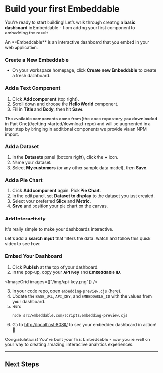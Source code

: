 # Build your first Embeddable

You're ready to start building! Let’s walk through creating a **basic dashboard** in Embeddable - from adding your first component to embedding the result.

<Callout emoji="💡">
  An **Embeddable** is an interactive dashboard that you embed in your web application.
</Callout>

<Steps>

### **Create a New Embeddable**
- On your workspace homepage, click **Create new Embeddable** to create a fresh dashboard.

### **Add a Text Component**
1. Click **Add component** (top right).
2. Scroll down and choose the **Hello World** component.
3. Fill in **Title** and **Body**, then hit **Save**.

<VideoComponent
    src="/video/add-text-component.mp4"
    width="1250"
    height="872"
/>

<Callout emoji="💡">
  The available components come from [the code repository you downloaded in Part One](/getting-started/download-repo) and will be augmented in a later step by bringing in additional components we provide via an NPM import.
</Callout>

### **Add a Dataset**
1. In the **Datasets** panel (bottom right), click the **+** icon.
2. Name your dataset.
3. Select **My customers** (or any other sample data model), then **Save**.

<VideoComponent
    src="/video/add-dataset.mp4"
    width="1250"
    height="872"
/>

### **Add a Pie Chart**
1. Click **Add component** again. Pick **Pie Chart**.
2. In the edit panel, set **Dataset to display** to the dataset you just created.
3. Select your preferred **Slice** and **Metric**.
4. **Save** and position your pie chart on the canvas.

<VideoComponent
    src="/video/add-pie-chart.mp4"
    width="1250"
    height="872"
/>

### **Add Interactivity**

It's really simple to make your dashboards interactive. 

Let's add a **search input** that filters the data. Watch and follow this quick video to see how:

<ExternalVideo src="https://www.loom.com/embed/041f9947644245d5bed940a2d46bc6ca?sid=b3d41e99-9f69-440c-8e93-4174e95c0f60"/>

### **Embed Your Dashboard**
1. Click **Publish** at the top of your dashboard.
2. In the pop-up, copy your **API Key** and **Embeddable ID**.

<ImageGrid images={["/img/api-key.png"]} />

3. In your code repo, open `embedding-preview.cjs` ([here](https://github.com/embeddable-hq/vanilla-components/blob/main/src/scripts/embedding-preview.cjs)).  
4. Update the `BASE_URL`, `API_KEY`, and `EMBEDDABLE_ID` with the values from your dashboard.  
5. Run:
   ```bash
   node src/embeddable.com/scripts/embedding-preview.cjs
   ```
6. Go to [http://localhost:8080/](http://localhost:8080/) to see your embedded dashboard in action! 🤩

</Steps>

Congratulations! You've built your first Embeddable - now you're well on your way to creating amazing, interactive analytics experiences.

---

## Next Steps

<CardGrid>
  <LinkCard title="Complete the homework challenge" href="/getting-started/first-component" icon=""/> 
</CardGrid>

